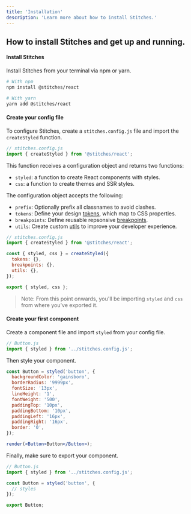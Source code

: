 ```yaml
---
title: 'Installation'
description: 'Learn more about how to install Stitches.'
---
```


## How to install Stitches and get up and running.

#### Install Stitches

Install Stitches from your terminal via npm or yarn.

```bash
# With npm
npm install @stitches/react

# With yarn
yarn add @stitches/react
```

#### Create your config file

To configure Stitches, create a `stitches.config.js` file and import the `createStyled` function.

```jsx
// stitches.config.js
import { createStyled } from '@stitches/react';
```

This function receives a configuration object and returns two functions:

- `styled`: a function to create React components with styles.
- `css`: a function to create themes and SSR styles.

The configuration object accepts the following:

- `prefix`: Optionally prefix all classnames to avoid clashes.
- `tokens`: Define your design [tokens](/docs/tokens), which map to CSS properties.
- `breakpoints`: Define reusable repsonsive [breakpoints](/docs/breakpoints).
- `utils`: Create custom [utils](/docs/utils) to improve your developer experience.

```js
// stitches.config.js
import { createStyled } from '@stitches/react';

const { styled, css } = createStyled({
  tokens: {},
  breakpoints: {},
  utils: {},
});

export { styled, css };
```

> Note: From this point onwards, you'll be importing `styled` and `css` from where you've exported it.

#### Create your first component

Create a component file and import `styled` from your config file.

```js
// Button.js
import { styled } from '../stitches.config.js';
```

Then style your component.

```jsx live manual
const Button = styled('button', {
  backgroundColor: 'gainsboro',
  borderRadius: '9999px',
  fontSize: '13px',
  lineHeight: '1',
  fontWeight: '500',
  paddingTop: '10px',
  paddingBottom: '10px',
  paddingLeft: '16px',
  paddingRight: '16px',
  border: '0',
});

render(<Button>Button</Button>);
```

Finally, make sure to export your component.

```jsx
// Button.js
import { styled } from '../stitches.config.js';

const Button = styled('button', {
  // styles
});

export Button;
```
